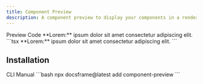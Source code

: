 ```yaml
---
title: Component Preview
description: A component preview to display your components in a rendered preview.
---
```


<Tabs defaultValue="preview">
  <TabsList>
    <TabsTrigger value="preview">Preview</TabsTrigger>
    <TabsTrigger value="code">Code</TabsTrigger>
  </TabsList>
  <TabsContent value="preview">
    <ComponentPreview>
      <ComponentPreview demo>
        <Callout>
          **Lorem:** ipsum dolor sit amet consectetur adipiscing elit.
        </Callout>
      </ComponentPreview>
    </ComponentPreview>
  </TabsContent>
  <TabsContent value="code">
    ```tsx
    <ComponentPreview>
      <Callout>
        **Lorem:** ipsum dolor sit amet consectetur adipiscing elit.
      </Callout>
    </ComponentPreview>
    ```
  </TabsContent>
</Tabs>

## Installation

<Tabs defaultValue="cli">
  <TabsList>
    <TabsTrigger value="cli">CLI</TabsTrigger>
    <TabsTrigger value="manual">Manual</TabsTrigger>
  </TabsList>
  <TabsContent value="cli">
    ```bash
    npx docsframe@latest add component-preview
    ```
  </TabsContent>
  <TabsContent value="manual"></TabsContent>
</Tabs>
